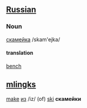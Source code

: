 ==[[Russian]]==

===Noun===
[[:ru:скамейка|скамейка]] /skam'ejka/

====translation====
[[bench]]

==[[mlingk]]s==
[[make]] [[из]] /iz/ (of) [[ski]] '''скамейки'''